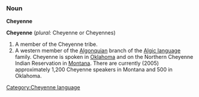 ===Noun===
'''Cheyenne'''

'''Cheyenne''' (''plural:'' Cheyenne or Cheyennes)
# A member of the Cheyenne tribe.
# A western member of the [[w:Algonquian languages|Algonquian]] branch of the [[w:Algic languages|Algic language]] family. Cheyenne is spoken in [[Oklahoma]] and on the Northern Cheyenne Indian Reservation in [[Montana]]. There are currently (2005) approximately 1,200 Cheyenne speakers in Montana and 500 in Oklahoma.

[[Category:Cheyenne language]]